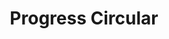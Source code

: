 ---
title: Progress Circular
description: Progress is a simple progress bar that can be used to show the progress of a task such as downloading a file, uploading an image.
---